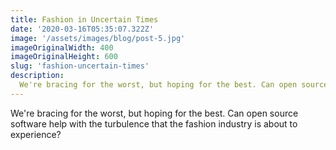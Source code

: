 ```yaml
---
title: Fashion in Uncertain Times
date: '2020-03-16T05:35:07.322Z'
image: '/assets/images/blog/post-5.jpg'
imageOriginalWidth: 400
imageOriginalHeight: 600
slug: 'fashion-uncertain-times'
description:
  We're bracing for the worst, but hoping for the best. Can open source software help with the turbulence that the fashion industry is about to experience?
---
```


We're bracing for the worst, but hoping for the best. Can open source software help with the turbulence that the fashion industry is about to experience?
